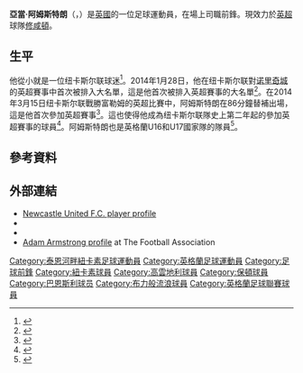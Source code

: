 {{noteTA
|G1=football
|G2=EPL
|G3=FAcup
|1=zh-hans:阿姆斯特朗;zh-hk:岩士唐;zh-tw:阿姆斯壯;
}}
{{Infobox football biography
| name = 亞當·岩士唐<br>Adam Armstrong
| image = 
| image_size = 
| caption = 
| fullname = Adam James Armstrong<ref name="PLSL">{{cite web |title=Updated Barclays Premier League Squad Lists 2013/14 |url=http://www.premierleague.com/en-gb/news/news/2013-14/feb/updated-premier-league-squad-lists-2013-14.html |publisher=Premier League |date=4 February 2014 |accessdate=18 March 2014 |deadurl=yes |archiveurl=https://web.archive.org/web/20140329030609/http://www.premierleague.com/en-gb/news/news/2013-14/feb/updated-premier-league-squad-lists-2013-14.html |archivedate=2014-03-29 }}</ref>
| birth_date = {{birth date and age|1997|2|10|df=y}}
| birth_place = {{ENG}}[[泰恩河畔纽卡斯尔|泰恩河畔纽卡斯尔]]<ref name="Chronicle">{{cite web|title=Adam Armstrong commits future to Newcastle United by signing a long-term deal|url=http://www.chroniclelive.co.uk/sport/football/football-news/adam-armstrong-commits-future-newcastle-6693493|publisher=ChronicleLive.co.uk|date=11 February 2014|accessdate=18 March 2014|archive-date=2020-11-12|archive-url=https://web.archive.org/web/20201112023203/https://www.chroniclelive.co.uk/sport/football/football-news/adam-armstrong-commits-future-newcastle-6693493|dead-url=no}}</ref>
| height = {{convert|1.73|m|order=flip}}<ref name="Newcastle" />
| position = [[前鋒|前鋒]]
| currentclub = [[南安普顿足球俱乐部|修咸頓]]
| clubnumber = 9
| youthyears1 = 2006–2014
| youthclubs1 = 紐卡素
| years1 = 2014–2018
| clubs1 = [[紐卡素足球會|紐卡素]]
| caps1 = 17
| goals1 = 0
| years2 = 2015–2016
| clubs2 = → [[考文垂足球俱樂部|高雲地利]] (loan)
| caps2 = 40
| goals2 = 20
| years3 = 2016–2017
| clubs3 = → [[班士利足球會|班士利]] (loan)
| caps3 = 34
| goals3 = 6
| years4 = 2017–2018
| clubs4 = → [[保頓足球會|保頓]] (loan)
| caps4 = 20
| goals4 = 1
| years5 = 2018
| clubs5 = → [[布萊克本流浪者足球俱樂部|布力般流浪]] (loan)
| caps5 = 21
| goals5 = 9
| years6 = 2018–2021
| clubs6 = [[布萊克本流浪者足球俱樂部|布力般流浪]]
| caps6 = 130
| goals6 = 49
| years7 = 2021–
| clubs7 = [[南安普顿足球俱乐部|修咸頓]]
| caps7 = 0
| goals7 = 0
| nationalyears1 = 2012–2013
| nationalteam1 = 英格蘭U16
| nationalcaps1 = 6
| nationalgoals1 = 2
| nationalyears2 = 2013–2014
| nationalteam2 = 英格蘭U17
| nationalcaps2 = 12
| nationalgoals2 = 10
| nationalyears3 = 2014–2015
| nationalteam3 = 英格蘭U18
| nationalcaps3 = 9
| nationalgoals3 = 8
| nationalyears4 = 2015–2016
| nationalteam4 = 英格蘭U19
| nationalcaps4 = 9
| nationalgoals4 = 3
| nationalyears5 = 2016–2017
| nationalteam5 = 英格蘭U20
| nationalcaps5 = 13
| nationalgoals5 = 7
| nationalyears6 = 2018
| nationalteam6 = [[英格蘭21歲以下足球代表隊|英格蘭U21]]
| nationalcaps6 = 5
| nationalgoals6 = 1
| club-update =  2021年8月10日
| ntupdate = 
}}

'''亞當·阿姆斯特朗'''（'''{{lang-en|Adam Armstrong}}'''，{{bd|1997年|2月10日}}）是[[英國|英國]]的一位足球運動員，在場上司職前鋒。現效力於[[英格兰足球超级联赛|英超]]球隊[[南安普顿足球俱乐部|修咸頓]]。

==生平==
他從小就是一位纽卡斯尔联球迷<ref name="Newcastle">{{cite web|title=Adam Armstrong|url=http://www.nufc.co.uk/page/Teams/AcademyPlayerProfile/0,,10278~3233729,00.html|publisher=Newcastle United F.C.|accessdate=1 February 2014|archive-date=2014-01-20|archive-url=https://web.archive.org/web/20140120002702/http://www.nufc.co.uk/page/Teams/AcademyPlayerProfile/0%2C%2C10278~3233729%2C00.html|dead-url=no}}</ref>。2014年1月28日，他在纽卡斯尔联對[[诺里奇城足球俱乐部|诺里奇城]]的英超賽事中首次被排入大名單，這是他首次被排入英超賽事的大名單<ref>{{cite web|title=Norwich 0 – 0 Newcastle|url=http://www.bbc.co.uk/sport/0/football/25822239|work=http://www.bbc.co.uk/|publisher=BBC|accessdate=1 February 2014|archive-date=2014-04-04|archive-url=https://web.archive.org/web/20140404042120/http://www.bbc.co.uk/sport/0/football/25822239|dead-url=no}}</ref>。在2014年3月15日纽卡斯尔联戰勝富勒姆的英超比賽中，阿姆斯特朗在86分鐘替補出場，這是他首次參加英超賽事<ref>{{cite web|title=Fulham 1 – 0 Newcastle|url=http://www.bbc.co.uk/sport/0/football/26493211|work=http://www.bbc.co.uk/|publisher=BBC|accessdate=15 March 2014|archive-date=2015-11-05|archive-url=https://web.archive.org/web/20151105232038/http://www.bbc.co.uk/sport/0/football/26493211|dead-url=no}}</ref>。這也使得他成為纽卡斯尔联隊史上第二年起的參加英超賽事的球員<ref>{{cite web|title=Season 2013/14 Fulham (a)|url=http://nufc.com/2013-14html/2014-03-15fulham-a.html|work=http://www.nufc.com/|publisher=nufc.com|accessdate=19 March 2014|deadurl=yes|archiveurl=https://web.archive.org/web/20140319224037/http://nufc.com/2013-14html/2014-03-15fulham-a.html|archivedate=2014-03-19}}</ref>。阿姆斯特朗也是英格蘭U16和U17國家隊的隊員<ref name="FA">{{cite web|title=Adam Armstrong|url=http://www.thefa.com/england/all-teams/players?p=353867|publisher=The Football Association|accessdate=1 February 2014}}</ref>。

==參考資料==
{{reflist}}

==外部連結==
* [http://www.nufc.co.uk/page/Teams/AcademyPlayerProfile/0,,10278~3233729,00.html Newcastle United F.C. player profile]{{Wayback|url=http://www.nufc.co.uk/page/Teams/AcademyPlayerProfile/0,,10278~3233729,00.html |date=20140120002702 }}
* {{soccerway}}
* {{soccerbase|74581|name=Adam Armstrong}}
* [http://www.thefa.com/england/all-teams/players/a/adam-armstrong Adam Armstrong profile] {{Wayback|url=http://www.thefa.com/england/all-teams/players/a/adam-armstrong |date=20140506023657 }} at The Football Association

{{修咸頓球員名單}}

{{DEFAULTSORT:Armstrong, Adam}}
[[Category:泰恩河畔紐卡素足球運動員|Category:泰恩河畔紐卡素足球運動員]]
[[Category:英格蘭足球運動員|Category:英格蘭足球運動員]]
[[Category:足球前鋒|Category:足球前鋒]]
[[Category:紐卡素球員|Category:紐卡素球員]]
[[Category:高雲地利球員|Category:高雲地利球員]]
[[Category:保頓球員|Category:保頓球員]]
[[Category:巴恩斯利球员|Category:巴恩斯利球员]]
[[Category:布力般流浪球員|Category:布力般流浪球員]]
[[Category:英格蘭足球聯賽球員|Category:英格蘭足球聯賽球員]]